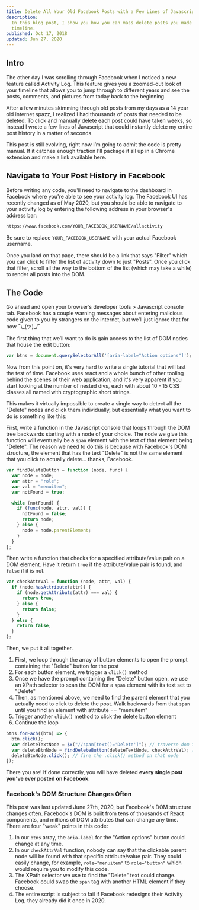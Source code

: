 ```yaml
---
title: Delete All Your Old Facebook Posts with a Few Lines of Javascript
description:
  In this blog post, I show you how you can mass delete posts you made in the past on your Facebook
  timeline.
published: Oct 17, 2018
updated: Jun 27, 2020
---
```


## Intro

The other day I was scrolling through Facebook when I noticed a new feature called Activity Log.
This feature gives you a zoomed-out look of your timeline that allows you to jump through to
different years and see the posts, comments, and pictures from today back to the beginning.

After a few minutes skimming through old posts from my days as a 14 year old internet spazz, I
realized I had thousands of posts that needed to be deleted. To click and manually delete each post
could have taken weeks, so instead I wrote a few lines of Javascript that could instantly delete my
entire post history in a matter of seconds.

This post is still evolving, right now I’m going to admit the code is pretty manual. If it catches
enough traction I’ll package it all up in a Chrome extension and make a link available here.

## Navigate to Your Post History in Facebook

Before writing any code, you'll need to navigate to the dashboard in Facebook where you're able to
see your activity log. The Facebook UI has recently changed as of May 2020, but you should be able
to navigate to your activity log by entering the following address in your browser's address bar:

```sh
https://www.facebook.com/YOUR_FACEBOOK_USERNAME/allactivity
```

Be sure to replace `YOUR_FACEBOOK_USERNAME` with your actual Facebook username.

Once you land on that page, there should be a link that says "Filter" which you can click to filter
the list of activity down to just "Posts". Once you click that filter, scroll all the way to the
bottom of the list (which may take a while) to render all posts into the DOM.

## The Code

Go ahead and open your browser’s developer tools > Javascript console tab. Facebook has a couple
warning messages about entering malicious code given to you by strangers on the internet, but we’ll
just ignore that for now ¯\\\_(ツ)\_/¯

The first thing that we’ll want to do is gain access to the list of DOM nodes that house the edit
button:

```js
var btns = document.querySelectorAll('[aria-label="Action options"]');
```

Now from this point on, it's very hard to write a single tutorial that will last the test of time.
Facebook uses react and a whole bunch of other tooling behind the scenes of their web application,
and it's very apparent if you start looking at the number of nested divs, each with about 10 - 15
CSS classes all named with cryptographic short strings.

This makes it virtually impossible to create a single way to detect all the "Delete" nodes and click
them individually, but essentially what you want to do is something like this:

First, write a function in the Javascript console that loops through the DOM tree backwards starting
with a node of your choice. The node we give this function will eventually be a `span`
element with the text of that element being "Delete". The reason we need to do this is because with
Facebook's DOM structure, the element that has the text "Delete" is not the same element that you
click to actually delete... thanks, Facebook.

```js
var findDeleteButton = function (node, func) {
  var node = node;
  var attr = "role";
  var val = "menuitem";
  var notFound = true;

  while (notFound) {
    if (func(node, attr, val)) {
      notFound = false;
      return node;
    } else {
      node = node.parentElement;
    }
  }
};
```

Then write a function that checks for a specified attribute/value pair on a DOM element. Have it
return `true` if the attribute/value pair is found, and `false` if it is not.

```js
var checkAttrVal = function (node, attr, val) {
  if (node.hasAttribute(attr)) {
    if (node.getAttribute(attr) === val) {
      return true;
    } else {
      return false;
    }
  } else {
    return false;
  }
};
```

Then, we put it all together.

1. First, we loop through the array of button elements to open the prompt containing the "Delete"
   button for the post
2. For each button element, we trigger a `click()` method
3. Once we have the prompt containing the "Delete" button open, we use an XPath selector to scan the
   DOM for a `span` element with its text set to "Delete"
4. Then, as mentioned above, we need to find the parent element that you actually need to click to
   delete the post. Walk backwards from that `span` until you find an element with
   attribute == "menuitem"
5. Trigger another `click()` method to click the delete button element
6. Continue the loop

```js
btns.forEach((btn) => {
  btn.click();
  var deleteTextNode = $x("//span[text()='Delete']"); // traverse dom for DOM elements with innerText == "Delete"
  var deleteBtnNode = findDeleteButton(deleteTextNode, checkAttrVal); // traverse parent dom nodes until you find a parent node that you can fire an "click()" method on.
  deleteBtnNode.click(); // fire the .click() method on that node
});
```

There you are! If done correctly, you will have deleted **every single post you've ever posted on
Facebook**.

### Facebook's DOM Structure Changes Often

This post was last updated June 27th, 2020, but Facebook's DOM structure changes often. Facebook's
DOM is built from tens of thousands of React components, and millions of DOM attributes that can
change any time. There are four "weak" points in this code:

1. In our `btns` array, the `aria-label` for the "Action options" button could
   change at any time.
2. In our `checkAttrVal` function, nobody can say that the clickable parent node will be
   found with that specific attribute/value pair. They could easily change, for example,
   `role="menuitem"` to `role="button"` which would require you
   to modify this code.
3. The XPath selector we use to find the "Delete" text could change. Facebook could swap the
   `span` tag with another HTML element if they choose.
4. The entire script is subject to fail if Facebook redesigns their Activity Log, they already did
   it once in 2020.
